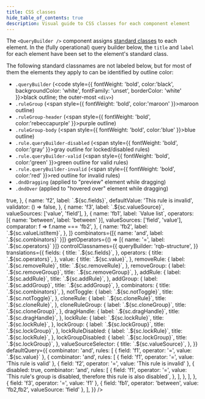 ```yaml
---
title: CSS classes
hide_table_of_contents: true
description: Visual guide to CSS classes for each component element
---
```


The `<QueryBuilder />` component assigns [standard classes](./misc#defaults) to each element. In the (fully operational) query builder below, the `title` and `label` for each element have been set to the element's standard class.

The following standard classnames are not labeled below, but for most of them the elements they apply to can be identified by outline color:

- `.queryBuilder` (<code style={{ fontWeight: 'bold', color:'black', backgroundColor: 'white', fontFamily: 'unset', borderColor: 'white' }}>black</code> outline; the outer-most `<div>`)
- `.ruleGroup` (<span style={{ fontWeight: 'bold', color:'maroon' }}>maroon</span> outline)
- `.ruleGroup-header` (<span style={{ fontWeight: 'bold', color:'rebeccapurple' }}>purple</span> outline)
- `.ruleGroup-body` (<span style={{ fontWeight: 'bold', color:'blue' }}>blue</span> outline)
- `.rule.queryBuilder-disabled` (<span style={{ fontWeight: 'bold', color:'gray' }}>gray</span> outline for locked/disabled rules)
- `.rule.queryBuilder-valid` (<span style={{ fontWeight: 'bold', color:'green' }}>green</span> outline for valid rules)
- `.rule.queryBuilder-invalid` (<span style={{ fontWeight: 'bold', color:'red' }}>red</span> outline for invalid rules)
- `.dndDragging` (applied to "preview" element while dragging)
- `.dndOver` (applied to "hovered over" element while dragging)


<div className="rqb-structure-wrapper">
  <QueryBuilderDnD>
    <QueryBuilderEmbed
      showNotToggle
      showCloneButtons
      showLockButtons
      enableDragAndDrop
      fields={[
        {
          name: 'f1',
          label: `.${sc.fields}`,
          defaultValue: 'This rule is valid',
          validator: () => true,
        },
        {
          name: 'f2',
          label: `.${sc.fields}`,
          defaultValue: 'This rule is invalid',
          validator: () => false,
        },
        {
          name: 'f3',
          label: `.${sc.valueSource}`,
          valueSources: ['value', 'field'],
        },
        {
          name: 'fb1',
          label: `Value list`,
          operators: [{ name: 'between', label: 'between' }],
          valueSources: ['field', 'value'],
          comparator: f => f.name === 'fb2',
        },
        {
          name: 'fb2',
          label: `.${sc.valueListItem}`,
        },
      ]}
      combinators={[{ name: 'and', label: `.${sc.combinators}` }]}
      getOperators={() => [{ name: '=', label: `.${sc.operators}` }]}
      controlClassnames={{
        queryBuilder: 'rqb-structure',
      }}
      translations={{
        fields: {
          title: `.${sc.fields}`,
        },
        operators: {
          title: `.${sc.operators}`,
        },
        value: {
          title: `.${sc.value}`,
        },
        removeRule: {
          label: `.${sc.removeRule}`,
          title: `.${sc.removeRule}`,
        },
        removeGroup: {
          label: `.${sc.removeGroup}`,
          title: `.${sc.removeGroup}`,
        },
        addRule: {
          label: `.${sc.addRule}`,
          title: `.${sc.addRule}`,
        },
        addGroup: {
          label: `.${sc.addGroup}`,
          title: `.${sc.addGroup}`,
        },
        combinators: {
          title: `.${sc.combinators}`,
        },
        notToggle: {
          label: `.${sc.notToggle}`,
          title: `.${sc.notToggle}`,
        },
        cloneRule: {
          label: `.${sc.cloneRule}`,
          title: `.${sc.cloneRule}`,
        },
        cloneRuleGroup: {
          label: `.${sc.cloneGroup}`,
          title: `.${sc.cloneGroup}`,
        },
        dragHandle: {
          label: `.${sc.dragHandle}`,
          title: `.${sc.dragHandle}`,
        },
        lockRule: {
          label: `.${sc.lockRule}`,
          title: `.${sc.lockRule}`,
        },
        lockGroup: {
          label: `.${sc.lockGroup}`,
          title: `.${sc.lockGroup}`,
        },
        lockRuleDisabled: {
          label: `.${sc.lockRule}`,
          title: `.${sc.lockRule}`,
        },
        lockGroupDisabled: {
          label: `.${sc.lockGroup}`,
          title: `.${sc.lockGroup}`,
        },
        valueSourceSelector: {
          title: `.${sc.valueSource}`,
        },
      }}
      defaultQuery={{
        combinator: 'and',
        rules: [
          { field: 'f1', operator: '=', value: `.${sc.value}` },
          {
            combinator: 'and',
            rules: [
              { field: 'f1', operator: '=', value: 'This rule is valid' },
              { field: 'f2', operator: '=', value: 'This rule is invalid' },
              {
                disabled: true,
                combinator: 'and',
                rules: [
                  {
                    field: 'f1',
                    operator: '=',
                    value: `This rule's group is disabled, therefore this rule is also disabled`,
                  },
                ],
              },
            ],
          },
          { field: 'f3', operator: '=', value: 'f1' },
          { field: 'fb1', operator: 'between', value: 'fb2,fb2', valueSource: 'field' },
        ],
      }}
    />
  </QueryBuilderDnD>
</div>
